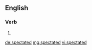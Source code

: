 ==English==

===Verb===
{{head|en|verb form}}

# {{en-past of|spectate}}

[[de:spectated]]
[[mg:spectated]]
[[vi:spectated]]